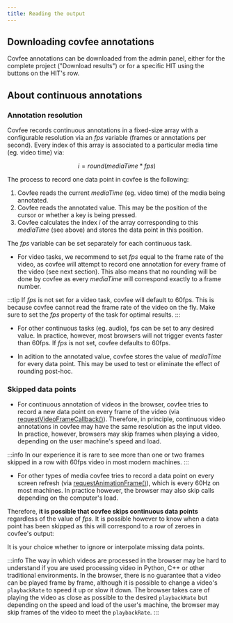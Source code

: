 ```yaml
---
title: Reading the output
---
```


## Downloading covfee annotations

Covfee annotations can be downloaded from the admin panel, either for the complete project ("Download results") or for a specific HIT using the buttons on the HIT's row.



## About continuous annotations



### Annotation resolution
Covfee records continuous annotations in a fixed-size array with a configurable resolution via an $fps$ variable (frames or annotations per second). Every index of this array is associated to a particular media time (eg. video time) via:

$$
i = round(mediaTime * fps)
$$


The process to record one data point in covfee is the following:

1. Covfee reads the current $mediaTime$ (eg. video time) of the media being annotated.
2. Covfee reads the annotated value. This may be the position of the cursor or whether a key is being pressed.
3. Covfee calculates the index $i$ of the array corresponding to this $mediaTime$ (see above) and stores the data point in this position.

The $fps$ variable can be set separately for each continuous task.

- For video tasks, we recommend to set $fps$ equal to the frame rate of the video, as covfee will attempt to record one annotation for every frame of the video (see next section). This also means that no rounding will be done by covfee as every $mediaTime$ will correspond exactly to a frame number.

:::tip
If $fps$ is not set for a video task, covfee will default to 60fps. This is because covfee cannot read the frame rate of the video on the fly. Make sure to set the $fps$ property of the task for optimal results.
:::

- For other continuous tasks (eg. audio), fps can be set to any desired value. In practice, however, most browsers will not trigger events faster than 60fps. If $fps$ is not set, covfee defaults to 60fps.

- In adition to the annotated value, covfee stores the value of $mediaTime$ for every data point. This may be used to test or eliminate the effect of rounding post-hoc. 



### Skipped data points

- For continuous annotation of videos in the browser, covfee tries to record a new data point on every frame of the video (via [requestVideoFrameCallback()](https://wicg.github.io/video-rvfc/)). Therefore, in principle, continuous video annotations in covfee may have the same resolution as the input video. In practice, however, browsers may skip frames when playing a video, depending on the user machine's speed and load.

:::info
In our experience it is rare to see more than one or two frames skipped in a row with 60fps video in most modern machines.
:::

- For other types of media covfee tries to record a data point on every screen refresh (via [requestAnimationFrame()](https://developer.mozilla.org/en-US/docs/Web/API/window/requestAnimationFrame)), which is every 60Hz on most machines. In practice however, the browser may also skip calls depending on the computer's load.

Therefore, **it is possible that covfee skips continuous data points** regardless of the value of $fps$. It is possible however to know when a data point has been skipped as this will correspond to a row of zeroes in covfee's output:

It is your choice whether to ignore or interpolate missing data points.

:::info
The way in which videos are processed in the browser may be hard to understand if you are used processing video in Python, C++ or other traditional environments. In the browser, there is no guarantee that a video can be played frame by frame, although it is possible to change a video's `playbackRate` to speed it up or slow it down. The browser takes care of playing the video as close as possible to the desired `playbackRate` but depending on the speed and load of the user's machine, the browser may skip frames of the video to meet the `playbackRate`.
:::

